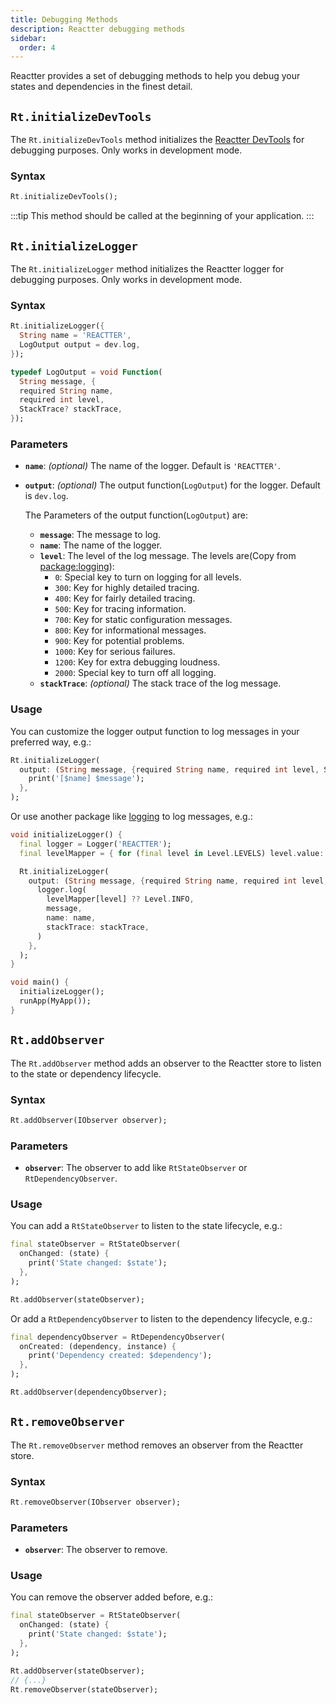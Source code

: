 ```yaml
---
title: Debugging Methods
description: Reactter debugging methods
sidebar:
  order: 4
---
```



Reactter provides a set of debugging methods to help you debug your states and dependencies in the finest detail.

## <HM>`Rt.initializeDevTools`</HM>

The <HM>`Rt.initializeDevTools`</HM> method initializes the [Reactter DevTools](http://localhost:4321/reactter/devtools_extension) for debugging purposes.
Only works in development mode.

### Syntax

```dart showLineNumbers=false
Rt.initializeDevTools();
```

:::tip
This method should be called at the beginning of your application.
:::

## <HM>`Rt.initializeLogger`</HM>

The <HM>`Rt.initializeLogger`</HM> method initializes the Reactter logger for debugging purposes. Only works in development mode.

### Syntax

```dart showLineNumbers=false
Rt.initializeLogger({
  String name = 'REACTTER',
  LogOutput output = dev.log,
});

typedef LogOutput = void Function(
  String message, {
  required String name,
  required int level,
  StackTrace? stackTrace,
});
```

### Parameters

- **`name`**: *(optional)* The name of the logger. Default is <HS>`'REACTTER'`</HS>.
- <HM>**`output`**</HM>: *(optional)* The output function(<HT>`LogOutput`</HT>) for the logger. Default is <HM>`dev.log`</HM>.

  The Parameters of the output function(<HT>`LogOutput`</HT>) are:
    - **`message`**: The message to log.
    - **`name`**: The name of the logger.
    - **`level`**: The level of the log message.
      The levels are(Copy from [package:logging](https://pub.dev/packages/logging)):
      - <HN>`0`</HN>: Special key to turn on logging for all levels.
      - <HN>`300`</HN>: Key for highly detailed tracing.
      - <HN>`400`</HN>: Key for fairly detailed tracing.
      - <HN>`500`</HN>: Key for tracing information.
      - <HN>`700`</HN>: Key for static configuration messages.
      - <HN>`800`</HN>: Key for informational messages.
      - <HN>`900`</HN>: Key for potential problems.
      - <HN>`1000`</HN>: Key for serious failures.
      - <HN>`1200`</HN>: Key for extra debugging loudness.
      - <HN>`2000`</HN>: Special key to turn off all logging.
    - **`stackTrace`**: *(optional)* The stack trace of the log message.

### Usage

You can customize the logger output function to log messages in your preferred way, e.g.:

```dart showLineNumbers=false
Rt.initializeLogger(
  output: (String message, {required String name, required int level, StackTrace? stackTrace}) {
    print('[$name] $message');
  },
);
```

Or use another package like [logging](https://pub.dev/packages/logging) to log messages, e.g.:

```dart showLineNumbers=false
void initializeLogger() {
  final logger = Logger('REACTTER');
  final levelMapper = { for (final level in Level.LEVELS) level.value: level };

  Rt.initializeLogger(
    output: (String message, {required String name, required int level, StackTrace? stackTrace}) {
      logger.log(
        levelMapper[level] ?? Level.INFO,
        message,
        name: name,
        stackTrace: stackTrace,
      )
    },
  );
}

void main() {
  initializeLogger();
  runApp(MyApp());
}
```

## <HM>`Rt.addObserver`</HM>

The <HM>`Rt.addObserver`</HM> method adds an observer to the Reactter store to listen to the state or dependency lifecycle.

### Syntax

```dart showLineNumbers=false
Rt.addObserver(IObserver observer);
```

### Parameters

- **`observer`**: The observer to add like <HT>`RtStateObserver`</HT> or <HT>`RtDependencyObserver`</HT>.

### Usage

You can add a <HT>`RtStateObserver`</HT> to listen to the state lifecycle, e.g.:

```dart showLineNumbers=false
final stateObserver = RtStateObserver(
  onChanged: (state) {
    print('State changed: $state');
  },
);

Rt.addObserver(stateObserver);
```

Or add a <HT>`RtDependencyObserver`</HT> to listen to the dependency lifecycle, e.g.:

```dart showLineNumbers=false
final dependencyObserver = RtDependencyObserver(
  onCreated: (dependency, instance) {
    print('Dependency created: $dependency');
  },
);

Rt.addObserver(dependencyObserver);
```

## <HM>`Rt.removeObserver`</HM>

The <HM>`Rt.removeObserver`</HM> method removes an observer from the Reactter store.

### Syntax

```dart showLineNumbers=false
Rt.removeObserver(IObserver observer);
```

### Parameters

- **`observer`**: The observer to remove.

### Usage

You can remove the observer added before, e.g.:

```dart showLineNumbers=false collapse={1-8}
final stateObserver = RtStateObserver(
  onChanged: (state) {
    print('State changed: $state');
  },
);

Rt.addObserver(stateObserver);
// {...}
Rt.removeObserver(stateObserver);
```


